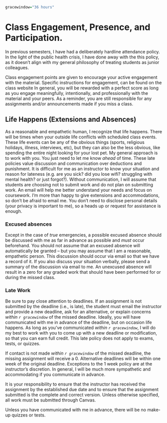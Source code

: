 ```r
gracewindow="36 hours"
```

# Class Engagement, Presence, and Participation.

In previous semesters, I have had a deliberately hardline attendance policy. 
In the light of the public health crisis, I have done away with the this policy, as it doesn't align with my general philosophy of treating students as junior colleagues. 

Class engagement points are given to encourage your active engagement with the material. 
Specific instructions for engagement, can be found on the class website In general, you will be rewarded with a perfect score as long as you engage meaningfully, intentionally, and professionally with the material and your peers. As a reminder, you are still responsible for any assignments and/or announcements made if you miss a class.


## Life Happens (Extensions and Absences)

As a reasonable and empathetic human, I recognize that life happens. 
There will be times when your outside life conflicts with scheduled class events. 
These life events can be any of the obvious things (sports, religious holidays, illness, interviews, etc), but they can also be the less obvious, like spending the entire night looking for your lost pet. 
My general approach is to work with you. You just need to let me know *ahead* of time. 
These late policies value discussion and communication over deductions and punishment. 
It is difficult for me as an instructor to know your situation and reason for lateness (e.g. are you sick? did you lose wifi? struggling with mental health? or just forgot?). 
Without communication, I will assume that students are choosing not to submit work and do not plan on submitting work. 
An email will help me better understand your needs and focus on coursework. 
I'm more than happy to give extensions and accommodations, so don't be afraid to email me. 
You don't need to disclose personal details (your privacy is important to me), so a heads up or request for assistance is enough.


### Excused absences

Except in the case of *true* emergencies, a possible excused absence should be discussed with me as far in advance as possible and *must* occur beforehand. 
You should not assume that an excused absence will automatically be granted -- but you may assume that I am a reasonable, empathetic person. 
This discussion should occur via email so that we have a record of it.
If you also discuss your situation verbally, please send a summary of the discussion via email to me. 
An unexcused absence will result in a zero for any graded work that should have been performed for or during the missed class. 


### Late Work

Be sure to pay close attention to deadlines. 
If an assignment is not submitted by the deadline (i.e., is late), the student must email the instructor and provide a new deadline, ask for an alternative, or explain concerns *within `r gracewindow`* of the missed deadline. 
Ideally, you will have communicated with me in advance of the deadline, but on occasion life happens. 
As long as you've communicated *within `r gracewindow`*, I will do my best to work with you to come up with a new deadline or modification, so that you can earn full credit. 
This late policy does not apply to exams, tests, or quizzes.

If contact is not made *within `r gracewindow`* of the missed deadline, the missing assignment will receive a 0. 
Alternative deadlines will be within one week of the original deadline. 
Exceptions to the 1 week policy are at the instructor's discretion. In general, I will be much more sympathetic and accommodating if you communicate in advance. 

It is your responsibility to ensure that the instructor has received the assignment by the established due date and to ensure that the assignment submitted is the complete and correct version. 
Unless otherwise specified, all work must be submitted through Canvas.

Unless you have communicated with me in advance, there will be no make-up quizzes or tests.
